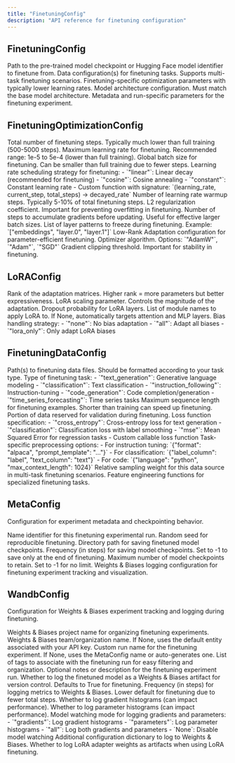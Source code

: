 ```yaml
---
title: "FinetuningConfig"
description: "API reference for finetuning configuration"
---
```


## FinetuningConfig

<ParamField path="base_model_path" type="str" required>
  Path to the pre-trained model checkpoint or Hugging Face model identifier to finetune from.
</ParamField>

<ParamField path="data_configs" type="FinetuningDataConfig | List[FinetuningDataConfig]" required>
  Data configuration(s) for finetuning tasks. Supports multi-task finetuning scenarios.
</ParamField>

<ParamField path="finetuning_config" type="FinetuningOptimizationConfig" required>
  Finetuning-specific optimization parameters with typically lower learning rates.
</ParamField>

<ParamField path="model_config" type="ModelConfig" required>
  Model architecture configuration. Must match the base model architecture.
</ParamField>

<ParamField path="meta_config" type="MetaConfig" default="Uses MetaConfig defaults">
  Metadata and run-specific parameters for the finetuning experiment.
</ParamField>

## FinetuningOptimizationConfig

<ParamField path="total_training_steps" type="int" required>
  Total number of finetuning steps. Typically much lower than full training (500-5000 steps).
</ParamField>

<ParamField path="max_learning_rate" type="float" required>
  Maximum learning rate for finetuning. Recommended range: 1e-5 to 5e-4 (lower than full training).
</ParamField>

<ParamField path="global_batch_size" type="int" required>
  Global batch size for finetuning. Can be smaller than full training due to fewer steps.
</ParamField>

<ParamField path="learning_rate_schedule" type="str | callable" default="linear">
  Learning rate scheduling strategy for finetuning:
  - `"linear"`: Linear decay (recommended for finetuning)
  - `"cosine"`: Cosine annealing
  - `"constant"`: Constant learning rate
  - Custom function with signature: `(learning_rate, current_step, total_steps) → decayed_rate`
</ParamField>

<ParamField path="warmup_steps" type="int" default="50">
  Number of learning rate warmup steps. Typically 5-10% of total finetuning steps.
</ParamField>

<ParamField path="weight_decay" type="float" default="0.01">
  L2 regularization coefficient. Important for preventing overfitting in finetuning.
</ParamField>

<ParamField path="gradient_accumulation_steps" type="int" default="1">
  Number of steps to accumulate gradients before updating. Useful for effective larger batch sizes.
</ParamField>

<ParamField path="freeze_layers" type="List[str] | None" default="None">
  List of layer patterns to freeze during finetuning. Example: `["embeddings", "layer.0", "layer.1"]`
</ParamField>

<ParamField path="lora_config" type="LoRAConfig | None" default="None">
  Low-Rank Adaptation configuration for parameter-efficient finetuning.
</ParamField>

<ParamField path="optimizer_type" type="str" default="AdamW">
  Optimizer algorithm. Options: `"AdamW"`, `"Adam"`, `"SGD"`
</ParamField>

<ParamField path="clip_grad" type="float" default="1.0">
  Gradient clipping threshold. Important for stability in finetuning.
</ParamField>

## LoRAConfig

<ParamField path="rank" type="int" default="16">
  Rank of the adaptation matrices. Higher rank = more parameters but better expressiveness.
</ParamField>

<ParamField path="alpha" type="float" default="32">
  LoRA scaling parameter. Controls the magnitude of the adaptation.
</ParamField>

<ParamField path="dropout" type="float" default="0.1">
  Dropout probability for LoRA layers.
</ParamField>

<ParamField path="target_modules" type="List[str] | None" default="Auto-detected">
  List of module names to apply LoRA to. If None, automatically targets attention and MLP layers.
</ParamField>

<ParamField path="bias" type="str" default="none">
  Bias handling strategy:
  - `"none"`: No bias adaptation
  - `"all"`: Adapt all biases
  - `"lora_only"`: Only adapt LoRA biases
</ParamField>

## FinetuningDataConfig

<ParamField path="data_paths" type="str | List[str]" required>
  Path(s) to finetuning data files. Should be formatted according to your task type.
</ParamField>

<ParamField path="task_type" type="str" default="text_generation">
  Type of finetuning task:
  - `"text_generation"`: Generative language modeling
  - `"classification"`: Text classification
  - `"instruction_following"`: Instruction-tuning
  - `"code_generation"`: Code completion/generation
  - `"time_series_forecasting"`: Time series tasks
</ParamField>

<ParamField path="max_sequence_length" type="int" default="512">
  Maximum sequence length for finetuning examples. Shorter than training can speed up finetuning.
</ParamField>

<ParamField path="validation_split" type="float" default="0.1">
  Portion of data reserved for validation during finetuning.
</ParamField>

<ParamField path="training_objective" type="str | callable" default="cross_entropy">
  Loss function specification:
  - `"cross_entropy"`: Cross-entropy loss for text generation
  - `"classification"`: Classification loss with label smoothing
  - `"mse"`: Mean Squared Error for regression tasks
  - Custom callable loss function
</ParamField>

<ParamField path="data_preprocessing" type="dict | None" default="None">
  Task-specific preprocessing options:
  - For instruction tuning: `{"format": "alpaca", "prompt_template": "..."}`
  - For classification: `{"label_column": "label", "text_column": "text"}`
  - For code: `{"language": "python", "max_context_length": 1024}`
</ParamField>

<ParamField path="sampling_weight" type="float | None" default="Equal weight among all data configs">
  Relative sampling weight for this data source in multi-task finetuning scenarios.
</ParamField>

<ParamField path="features" type="str | List[str] | callable | List[callable] | None" default="None">
  Feature engineering functions for specialized finetuning tasks.
</ParamField>

## MetaConfig

Configuration for experiment metadata and checkpointing behavior.

<ParamField path="name" type="str" default="trial-run">
  Name identifier for this finetuning experimental run.
</ParamField>

<ParamField path="seed" type="int" default="42">
  Random seed for reproducible finetuning.
</ParamField>

<ParamField path="save_path" type="str" default="current working directory / run_name">
  Directory path for saving finetuned model checkpoints.
</ParamField>

<ParamField path="model_save_frequency" type="int" default="-1">
  Frequency (in steps) for saving model checkpoints. Set to -1 to save only at the end of finetuning.
</ParamField>

<ParamField path="max_checkpoints" type="int" default="-1">
  Maximum number of model checkpoints to retain. Set to -1 for no limit.
</ParamField>

<ParamField path="wandb_config" type="WandbConfig | None" default="None">
  Weights & Biases logging configuration for finetuning experiment tracking and visualization.
</ParamField>

## WandbConfig

Configuration for Weights & Biases experiment tracking and logging during finetuning.

<ParamField path="project" type="str" required>
  Weights & Biases project name for organizing finetuning experiments.
</ParamField>

<ParamField path="entity" type="str | None" default="None">
  Weights & Biases team/organization name. If None, uses the default entity associated with your API key.
</ParamField>

<ParamField path="run_name" type="str | None" default="None">
  Custom run name for the finetuning experiment. If None, uses the MetaConfig name or auto-generates one.
</ParamField>

<ParamField path="tags" type="List[str] | None" default="None">
  List of tags to associate with the finetuning run for easy filtering and organization.
</ParamField>

<ParamField path="notes" type="str | None" default="None">
  Optional notes or description for the finetuning experiment run.
</ParamField>

<ParamField path="log_model" type="bool" default="True">
  Whether to log the finetuned model as a Weights & Biases artifact for version control. Defaults to True for finetuning.
</ParamField>

<ParamField path="log_frequency" type="int" default="50">
  Frequency (in steps) for logging metrics to Weights & Biases. Lower default for finetuning due to fewer total steps.
</ParamField>

<ParamField path="log_gradients" type="bool" default="False">
  Whether to log gradient histograms (can impact performance).
</ParamField>

<ParamField path="log_parameters" type="bool" default="False">
  Whether to log parameter histograms (can impact performance).
</ParamField>

<ParamField path="watch_model" type="str | None" default="None">
  Model watching mode for logging gradients and parameters:
  - `"gradients"`: Log gradient histograms
  - `"parameters"`: Log parameter histograms
  - `"all"`: Log both gradients and parameters
  - `None`: Disable model watching
</ParamField>

<ParamField path="config" type="dict | None" default="None">
  Additional configuration dictionary to log to Weights & Biases.
</ParamField>

<ParamField path="log_lora_weights" type="bool" default="True">
  Whether to log LoRA adapter weights as artifacts when using LoRA finetuning.
</ParamField>
